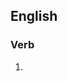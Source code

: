 ==English==

===Verb===
{{head|en|present participle}}

# {{present participle of|bobar|lang=en|nocat=1}}